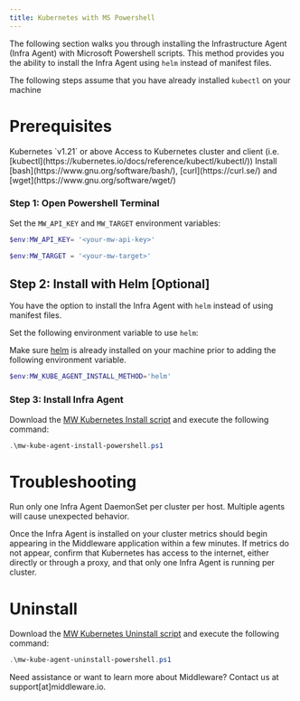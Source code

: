 ```yaml
---
title: Kubernetes with MS Powershell
---
```


The following section walks you through installing the Infrastructure Agent (Infra Agent) with Microsoft Powershell scripts. This method provides you the ability to install the Infra Agent using `helm` instead of manifest files. 

<Note> The following steps assume that you have already installed `kubectl` on your machine </Note>

# Prerequisites

<Steps>
  <Step title="Kubernetes Version">
  Kubernetes `v1.21` or above
  </Step>

  <Step title="Kubernetes Access">
  Access to Kubernetes cluster and client (i.e. [kubectl](https://kubernetes.io/docs/reference/kubectl/kubectl/))
  </Step>

  <Step title="CLI Tools">
  Install [bash](https://www.gnu.org/software/bash/), [curl](https://curl.se/) and [wget](https://www.gnu.org/software/wget/)
  </Step>
</Steps>

### Step 1: Open Powershell Terminal

Set the `MW_API_KEY` and `MW_TARGET` environment variables:

```Powershell Powershell
$env:MW_API_KEY= '<your-mw-api-key>'

$env:MW_TARGET = '<your-mw-target>'
```


## Step 2: Install with Helm [Optional]

You have the option to install the Infra Agent with `helm` instead of using manifest files. 

Set the following environment variable to use `helm`:

<Note> Make sure [helm](https://helm.sh/docs/intro/install/) is already installed on your machine prior to adding the following environment variable. </Note>

```Powershell Powershell
$env:MW_KUBE_AGENT_INSTALL_METHOD='helm'
```


### Step 3: Install Infra Agent

Download the [MW Kubernetes Install script](https://github.com/middleware-labs/install.middleware.io/blob/master/scripts/mw-kube-agent-install-powershell.ps1) and execute the following command:

```Powershell Powershell
.\mw-kube-agent-install-powershell.ps1 
```

# Troubleshooting

<Warning>  Run only one Infra Agent DaemonSet per cluster per host. Multiple agents will cause unexpected behavior. </Warning>

Once the Infra Agent is installed on your cluster metrics should begin appearing in the Middleware application within a few minutes. If metrics do not appear, confirm that Kubernetes has access to the internet, either directly or through a proxy, and that only one Infra Agent is running per cluster. 

# Uninstall

Download the [MW Kubernetes Uninstall script](https://github.com/middleware-labs/install.middleware.io/blob/master/scripts/mw-kube-agent-uninstall-powershell.ps1) and execute the following command:

```Powershell Powershell
.\mw-kube-agent-uninstall-powershell.ps1 
``` 

<Note> Need assistance or want to learn more about Middleware? Contact us at support[at]middleware.io. </Note>